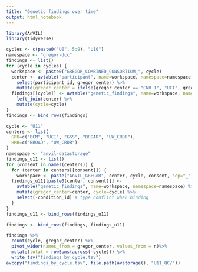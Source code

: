 ```yaml
---
title: "Genetic findings over time"
output: html_notebook
---
```


```r
library(AnVIL)
library(tidyverse)
```


```r
cycles <- c(paste0("U0", 5:9), "U10")
namespace <- "gregor-dcc"
findings <- list()
for (cycle in cycles) {
  workspace <- paste0("GREGOR_COMBINED_CONSORTIUM_", cycle)
  center <- avtable("participant", name=workspace, namespace=namespace) %>%
    select(participant_id, gregor_center) %>%
    mutate(gregor_center = ifelse(gregor_center == "CNH_I", "UCI", gregor_center))
  findings[[cycle]] <- avtable("genetic_findings", name=workspace, namespace=namespace) %>%
    left_join(center) %>%
    mutate(cycle=cycle)
}
findings <- bind_rows(findings)
```

```r
cycle <- "U11"
centers <- list(
  GRU=c("BCM", "UCI", "GSS", "BROAD", "UW_CRDR"),
  HMB=c("BROAD", "UW_CRDR")
)
namespace <- "anvil-datastorage"
findings_u11 <- list()
for (consent in names(centers)) {
  for (center in centers[[consent]]) {
    workspace <- paste("AnVIL_GREGoR", center, cycle, consent, sep="_")
  findings_u11[[paste0(center, consent)]] <- 
    avtable("genetic_findings", name=workspace, namespace=namespace) %>%
    mutate(gregor_center=center, cycle=cycle) %>%
    select(-condition_id) # type conflict when binding
  }
}
findings_u11 <- bind_rows(findings_u11)
```

```r
findings <- bind_rows(findings, findings_u11)
```

```r
findings %>%
  count(cycle, gregor_center) %>%
  pivot_wider(names_from = gregor_center, values_from = n)%>%
  mutate(total = rowSums(across(-cycle))) %>%
  write_tsv("findings_by_cycle.tsv")
avcopy("findings_by_cycle.tsv", file.path(avstorage(), "U11_QC/"))
```
